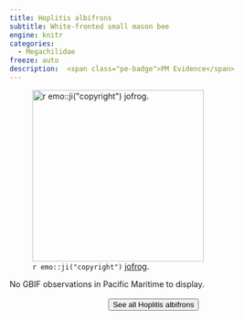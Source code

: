```yaml
---
title: Hoplitis albifrons
subtitle: White-fronted small mason bee
engine: knitr
categories:
  - Megachilidae
freeze: auto
description:  <span class="pe-badge">PM Evidence</span>
---
```

![`r emo::ji("copyright")` [jofrog ](https://inaturalist.ca/photos/224154577/).](https://inaturalist-open-data.s3.amazonaws.com/photos/224154577/large.jpg){height=300}



No GBIF observations in Pacific Maritime to display.
<br><br>
<center>


<a href="https://inaturalist.ca/observations?place_id=7085&quality_grade=research&subview=map&taxon_id=199150"><button type="button" class="btn btn-secondary">See all Hoplitis albifrons <i class="fa-solid fa-arrow-up-right-from-square"></i> </button></a>
</center>
